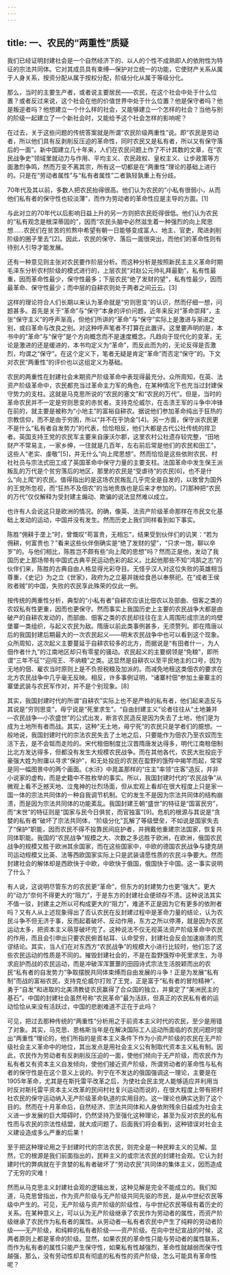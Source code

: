 ```yaml
---
---
---
```

title: 一、农民的“两重性”质疑
---




我们已经证明封建社会是一个自然经济下的、以人的个性不成熟即人的依附性为特征的宗法共同体。它对其成员具有束缚—保护对立统一的功能，它使财产关系从属于人身关系，按资分配从属于按权分配，阶级分化从属于等级分化。

那么，当时的主要生产者，或者说主要居民——农民，在这个社会中处于什么位置？或者反过来说，这个社会在他的价值世界中处于什么位置？他是保守者吗？他是叛逆者吗？他想建立一个什么样的社会，又能够建立一个怎样的社会？当他与别的阶级一起建立了一个新社会时，又能给予这个社会怎样的影响呢？

在过去，关于这些问题的传统答案就是所谓“农民阶级两重性”说。即“农民是劳动者，所以他们具有反剥削反压迫的革命性，同时农民又是私有者，所以又有保守落后的一面”。新中国建立几十年来，人们在农民问题上作了不计其数的文章，在“农民战争史”领域里就动力与作用、平均主义、农民政权、皇权主义、让步政策等方面激烈争鸣，然而万变不离其宗，所有这一切都是在“两重性”理论的基础上进行的。只是在“劳动者属性”与“私有者属性”二者孰轻孰重上有分歧。

70年代及其以前，多数人把农民抬得很高。他们认为农民的“小私有很弱小，从而他们私有者的保守性也较淡薄”，而作为劳动者的革命性应是主导的方面。[1]

与此对立的70年代以后影响日益上升的另一方则把农民贬得很低。他们认为农民的“私有观念是根深蒂固的”，因而“农民头脑中必然滋生着一种强烈的向上爬思想……农民们在贫苦的煎熬中希望有朝一日能够变成富人、地主、官吏，爬进剥削阶级的圈子里去”[2]。因此，农民的保守、落后一面很突出，而他们的革命性则有待别人引导才能发展。

还有一种意见则主张对农民要作阶层分析。而这种分析是按照新民主主义革命时期毛泽东分析农村阶级的模式进行的，上层农民“对赵公元帅礼拜最勤”，私有性最重，因而革命性最少，保守性最多；下层农民“绝了发财的望”，私有性最少，因而最革命、保守性最少；而中层的自耕农则处于两者之间云云。[3]

这样的理论符合人们长期以来认为革命就是“穷则思变”的认识，然而仔细一想，问题甚多。首先是关于“革命”与“保守”本身的评价问题，近年来反对“革命崇拜”，主张“保守主义”的呼声渐高，但他们所讲的“革命”与“保守”实际上是激进与渐进之别，或曰革命与改良之别。对这种呼声笔者不打算在此置评。这里要声明的是，本书中的“革命”与“保守”是个方向概念而不是速度概念。凡趋向于现代化的变革，无论是激进的还是缓进的，本书均定义为“革命”，而反此而为的，无论反得是否激烈，均谓之“保守”。在这个定义下，笔者无疑是肯定“革命”而否定“保守”的。下文对农民“两重性”的评价也以这组定义为基础。

农民的两重性在封建社会末期资产阶级革命中表现得最充分。众所周知，在英、法资产阶级革命中，农民都充当过革命主力军的角色，在某种情况下也充当过封建保守势力的支柱。这就是马克思所说的“农民的塞文”和“农民的万代”。但是，当时的革命农民并不一定是穷则思变的赤贫者。支持克伦威尔，在击溃王军的斗争中冲锋在前的，就主要是被称为“小地主”的富裕自耕农。据说他们参加革命纯出于狂热的宗教信仰，而不是由于穷困，所以“并不在乎饷金”[4]。另一方面，保守派农民更不是什么“私有者自发势力”的代表，恰恰相反，他们大都是古代公社传统的捍卫者。英国支持王党的农民军主要来自康沃尔郡，这里农村公社遗存较完整，“田地财产不常易主，一家乡绅，一住就是几百年，左右前后常是他们的农民和田工”，这些人“老实、虔敬”[5]，并无什么“向上爬思想”。然而恰恰是这些依附农民、村社社员与宗法式田工成了英国革命中保守力量的主要支柱。法国革命中发生保王派叛乱的万代是个贫穷落后的地区，那里的农民是“受虐待”的农民[6]，也不是什么“向上爬”的农民。值得指出的是这场农民叛乱几乎完全是自发的，以致曾为国外的王党所忽视，而“狂热不及佃农”的当地贵族也是后来才参加的。[7]那种把“农民的万代”仅仅解释为受封建主煽动、欺骗的说法显然难以成立。

也许有人会说这只是欧洲的情况。的确，像英、法资产阶级革命那样在市民文化基础上发动的运动，中国并没有发生。然而历史上我们同样看到如下事实。

陈胜“佣耕于垄上”时，曾慨叹“苟富贵，无相忘”，结果受到伙伴们的讥笑：“若为佣耕，何富贵也？”看来这些伙伴倒确实是“绝了发财的望”，“只求一饱，聊以卒岁”的。与他们相比，陈胜岂不颇有些“向上爬的思想”吗？然而正是他，发动了我国历史上那场带有中国式古典平民运动色彩的起义。比起他那些不知“鸿鹄之志”的伙伴们来，陈胜的古典自由人格显得光彩夺目。无怪乎汉人对这位失败的英雄相当尊重，《史记》为之立《世家》，政府为之立墓并拨给食邑以奉祭祀。在“成者王侯败者贼”的中国，失败的农民享此殊荣的仅此一例。

按传统的两重性分析，典型的“小私有者”自耕农应该比佃农以及部曲、佃客之类的农奴私有性更重，因而也更保守。然而事实上我国历史上主要的农民战争大都是由破产的自耕农发动的，而部曲、佃客之类的农民却往往在主人周围形成宗法的坞壁堡寨一类组织，与起义农民为敌。隋唐以前此类事例甚多，无须赘列。即在隋唐以后的我国封建后期最大的一次农民起义——明末农民战争中也可以看到这个现象。众所周知，这次起义主要蔓延于自耕农较多的北方，而据说是“有田者什一，为人佃作者什九”的江南地区却只有零星的骚动。农民起义的主要纲领是“免粮”，即所谓“三年不征”“迎闯王、不纳粮”之类。这显然是自耕农以至平民地主的口号，因为无地的佃、雇农当时原则上是不负担税粮及加派的。而减免地租这类佃农的要求在北方农民战争中几乎毫无反映。相反，许多事例证明，“诸寨村佃”参加土豪寨主的寨堡武装与农民军作对，并不是个别现象。[8]

其实，我国封建时代的所谓“自耕农”实际上也不是严格的私有者，他们起来造反与其说是“穷则思变”，毋宁说是“死里求生”。“自由封建主义”论者往往从“土地兼并—农民战争—小农盛世”的公式出发，断言农民造反是因为失去了土地，他们是为成为土地所有者而战。其实，这种“无土地，毋宁死”的农民只是学者们的臆想。一般地说，我国封建时代的宗法农民失去了土地之后，只要能作为佃农乃至农奴而生活下去，是不会铤而走险的。宋代租佃制度比汉晋隋唐发达得多，明代江南租佃制比北方发达得多，但都没有发生大规模农民战争。而在其他各代，农民大批投庇于豪强大姓为附庸以寻求“保护”，和无处投庇的农民在盈野的饿殍中揭竿而起，常常是同一幅图景中的两个画面。《水浒》中晁盖那样的“庄主”率领“庄客”造反，并非小说家的虚构，而是史籍中不胜枚举的事实。所以，我国封建时代的“农民战争”从微观上看不乏撼天地、泣鬼神的壮烈场面，但从宏观上看却在很大程度上只是家一国一体的宗法共同体的一种自我调节机制。它的发生不是因为宗法共同体的结构崩溃，而是因为宗法共同体的功能紊乱。我国封建王朝“盛世”的特征是“国富民穷”，而“末世”的特征则是“国家与民今日俱贫，而官独富”[9]。危机的根源与其说是“贪婪的私有者”破坏了宗法共同体，“阶级分化”瓦解了等级壁垒，不如说是国家失去了“保护”职能，因而农民不得不投靠民间庇护者，并拥戴他重建宗法国家，恢复共同体职能。我国的“农民战争”规模之大、次数之多远胜于欧洲，在欧洲，俄国农民战争的规模又胜于欧洲其余国家，而在这些国家中，中欧的德国农民战争与捷克胡司运动规模又比英、法等西欧国家实际上只是武装请愿性质的农民斗争要大。然而封建社会的解体却是西欧快于中欧，中欧快于俄国，俄国快于中国。这一事实说明了什么？

有人说，这说明尽管东方的农民更“革命”，但东方的封建势力也更“强大”。更大的“动力”奈何不得更大的“阻力”，于是东方的封建社会便顽存不溃。这种说法其实不值一驳，封建主之所以可构成更大的“阻力”，难道不正是因为它有更多的依附者吗？又有人从上述现象得出了否认农民在反封建过程中是革命力量的结论，认为农民斗争不但无济于事，反而起着破坏、反动作用，东方之所以停滞，就是因为农民运动太多，把资本主义萌芽破坏完了。这种说法不仅无视英法资产阶级革命中农民的作用，而且会引申出只要农民俯首帖耳、认命受穷，封建社会反会加速崩溃的荒谬结论。其实，当人们在对东西方“农民战争”的规模大小进行比较时，他们忘了这些农民运动的性质是不同的。摧毁封建社会的，不是在盈野饿殍中死里求生，为寻求庇护而战的农民运动，而是冲破浑浑噩噩的田园诗式宗法生活脱颖而出的农民“私有者的自发势力”争取摆脱共同体束缚而自由发展的斗争！正是为发展“私有制”而战的富裕农民，支持克伦威尔打败了王党，正是富于“私有者的冒险精神”、勇于“自发”和进取的北美清教徒农民赢得了合众国的独立，并奠定了“美洲民主的基石”。中国的封建社会虽然号称“农民革命”最为活跃，但真正的农民私有者的运动恰恰从来没有活跃过，中国的悲剧难道不正在于此吗？

可见，把过去那种传统的“两重性”分析用之于前资本主义时代的农民，至少是用错了对象。其实，马克思、恩格斯当年是在解决国际工人运动所面临的农民问题时提出“两重性”理论的，他们所指的是资本主义条件下作为小资产阶级的农民在无产阶级社会主义革命中的地位，其出发点是用社会主义公有制取代资本主义私有制。因此，农民作为劳动者有反剥削反压迫的一面，使他们倾向于无产阶级，而农民作为私有者又有资本主义自发倾向，使他们接近资产阶级，所谓劳动者的革命性与私有者的保守性是在这个意义上说的。列宁在不发达的俄国强调这一理论，主要是在1905年革命，尤其是在斯托雷平改革之后，为使社会民主党人能够适应并利用当时反对斯托雷平资本主义改革的民间村社复兴运动而说的，在很大程度上带有把村社农民的保守运动纳入无产阶级革命轨道的实用目的。这一理论也确实达到了这个目的。然而在十月革命后，自然经济、宗法共同体和人身依附残余日益成为社会主义进一步发展的巨大障碍时，仍然坚持乃至强化这种理论，甚至为反对农民的私有性而与农民的宗法性结盟，就大成问题了。后面我们将会看到，这种错误对社会主义建设造成多么严重的后果！

至于把这种理论用之于封建时代的宗法农民，则完全是一种民粹主义的见解。显然，它的根源是我们前面指出的，民粹主义的或宗法农民的封建社会观。它认为封建时代的弊病就在于贪婪的私有者破坏了“劳动农民”共同体的集体主义，因而造成了无穷的灾难！

然而从马克思主义封建社会观的逻辑出发，这种见解是完全不能成立的。我们知道，马克思曾指出，作为资产阶级与无产阶级共同先驱的市民，是从中世纪农民等级中产生的。可见，无产阶级与资产阶级的阶级性，与中世纪农民等级有着历史的关系。在某种意义上，可以认为无产阶级继承了农民作为劳动者的属性，而资产阶级继承了农民作为私有者的属性。从劳动者—私有者农民中产生了纯粹的劳动者阶级——无产阶级，和纯粹的私有者阶级——资产阶级。在向中世纪宣战的时候，这两者原则上都是革命的阶级。显然，如果农民的革命性只能与劳动者的属性联系，而作为私有者的属性只能产生保守性，如果私有性越强烈，革命性就越弱而保守性越强，那么，没有劳动性却具有彻底的私有性的资产阶级，怎么可能具有革命性呢？